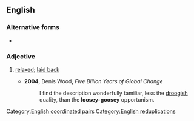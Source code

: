 {{also|loosey goosey}}
==English==

===Alternative forms===
* {{l|en|loosey goosey}}

===Adjective===
{{en-adj}}

# {{lb|en|US}} [[relaxed]]; [[laid back]]
#* '''2004''', Denis Wood, ''Five Billion Years of Global Change''
#*: I find the description wonderfully familiar, less the [[droogish]] quality, than the '''loosey-goosey''' opportunism.

[[Category:English coordinated pairs]]
[[Category:English reduplications]]
